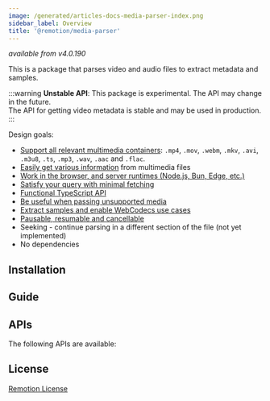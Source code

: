 ```yaml
---
image: /generated/articles-docs-media-parser-index.png
sidebar_label: Overview
title: '@remotion/media-parser'
---
```



_available from v4.0.190_

This is a package that parses video and audio files to extract metadata and samples.

:::warning
**Unstable API**: This package is experimental. The API may change in the future.  
The API for getting video metadata is stable and may be used in production.
:::

Design goals:

- [Support all relevant multimedia containers](/docs/media-parser/format-support): `.mp4`, `.mov`, `.webm`, `.mkv`, `.avi`, `.m3u8`, `.ts`, `.mp3`, `.wav`, `.aac` and `.flac`.
- [Easily get various information](/docs/media-parser/fields) from multimedia files
- [Work in the browser, and server runtimes (Node.js, Bun, Edge, etc.)](/docs/media-parser/runtime-support)
- [Satisfy your query with minimal fetching](/docs/media-parser/fast-and-slow)
- [Functional TypeScript API](/docs/media-parser/parse-media)
- [Be useful when passing unsupported media](/docs/media-parser/foreign-file-types)
- [Extract samples and enable WebCodecs use cases](/docs/media-parser/webcodecs)
- [Pausable, resumable and cancellable](/docs/media-parser/pause-resume-abort)
- Seeking - continue parsing in a different section of the file (not yet implemented)
- No dependencies

## Installation

<Installation pkg="@remotion/media-parser" />

## Guide

<MediaParserGuideTableOfContents />

## APIs

The following APIs are available:

<TableOfContents />

## License

[Remotion License](https://remotion.dev/license)
